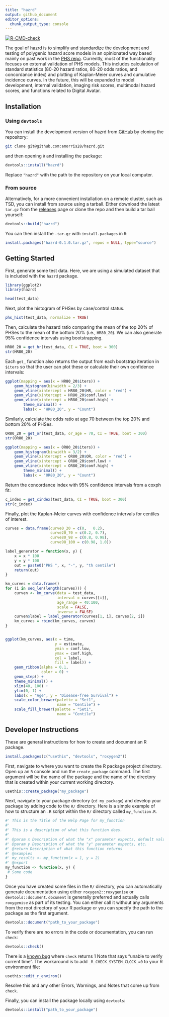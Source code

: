 ```yaml
---
title: "hazrd"
output: github_document
editor_options: 
  chunk_output_type: console
---
```


<!-- badges: start -->
[![R-CMD-check](https://github.com/amorris28/hazRd/actions/workflows/R-CMD-check.yaml/badge.svg)](https://github.com/amorris28/hazRd/actions/workflows/R-CMD-check.yaml)
<!-- badges: end -->

The goal of hazrd is to simplify and standardize the development and testing of polygenic hazard score models in an opinionated way based mainly on past work in the [PHS repo](https://github.com/cmig-research-group/phs). Currently, most of the functionality focuses on external validation of PHS models. This includes calculation of standard statistics (80-20 hazard ratios, 80-20 odds ratios, and concordance index) and plotting of Kaplan-Meier curves and cumulative incidence curves. In the future, this will be expanded to model development, internal validation, imaging risk scores, multimodal hazard scores, and functions related to Digital Avatar.

## Installation

### Using `devtools`

You can install the development version of hazrd from [GitHub](https://github.com/) by cloning the repository:

```bash
git clone git@github.com:amorris28/hazrd.git
```

and then opening `R` and installing the package:

```r
devtools::install("hazrd")
```

Replace `"hazrd"` with the path to the repository on your local computer.

### From source

Alternatively, for a more convenient installation on a remote cluster, such as TSD, you can install from source using a tarball. Either download the latest `tar.gz` from the [releases](https://github.com/amorris28/hazrd/releases) page or clone the repo and then build a tar ball yourself:

```r
devtools::build("hazrd")
```

You can then install the `.tar.gz` with `install.packages` in `R`:

```r
install.packages("hazrd-0.1.0.tar.gz", repos = NULL, type="source")
```

## Getting Started

First, generate some test data. Here, we are using a simulated dataset that is included with the `hazrd` package.

```r
library(ggplot2)
library(hazrd)

head(test_data)
```

Next, plot the histogram of PHSes by case/control status.

```r
phs_hist(test_data, normalize = TRUE)
```

Then, calculate the hazard ratio comparing the mean of the top 20% of PHSes to the mean of the bottom 20% (i.e., `HR80_20`). We can also generate 95% confidence intervals using bootstrapping.

```r
HR80_20 = get_hr(test_data, CI = TRUE, boot = 300)
str(HR80_20)
```

Each `get_` function also returns the output from each bootstrap iteration in `$iters` so that the user can plot these or calculate their own confidence intervals:

```r
ggplot(mapping = aes(x = HR80_20$iters)) +
    geom_histogram(binwidth = 2/3) +
    geom_vline(xintercept = HR80_20$HR, color = "red") +
    geom_vline(xintercept = HR80_20$conf.low) +
    geom_vline(xintercept = HR80_20$conf.high) +
        theme_minimal() +
        labs(x = "HR80_20", y = "Count")
```

Similarly, calculate the odds ratio at age 70 between the top 20% and bottom 20% of PHSes.

```r
OR80_20 = get_or(test_data, or_age = 70, CI = TRUE, boot = 300)
str(OR80_20)
```

```r
ggplot(mapping = aes(x = OR80_20$iters)) +
    geom_histogram(binwidth = 3/2) +
    geom_vline(xintercept = OR80_20$OR, color = "red") +
    geom_vline(xintercept = OR80_20$conf.low) +
    geom_vline(xintercept = OR80_20$conf.high) +
        theme_minimal() +
        labs(x = "OR80_20", y = "Count")
```

Return the concordance index with 95% confidence intervals from a coxph fit:

```r
c_index = get_cindex(test_data, CI = TRUE, boot = 300)
str(c_index)
```

Finally, plot the Kaplan-Meier curves with confidence intervals for centiles of interest.

```r
curves = data.frame(curve0_20 = c(0,   0.2),
                    curve20_70 = c(0.2, 0.7),
                    curve80_98 = c(0.8, 0.98),
                    curve98_100 = c(0.98, 1.0))

label_generator = function(x, y) {
    x = x * 100
    y = y * 100
    out = paste0("PHS ", x, "-", y, "th centile")
    return(out)
}

km_curves = data.frame()
for (i in seq_len(length(curves))) {
    curven <- km_curve(data = test_data,  
                       interval = curves[[i]],
                       age_range = 40:100, 
                       scale = FALSE, 
                       inverse = FALSE)
    curven$label = label_generator(curves[1, i], curves[2, i])
    km_curves = rbind(km_curves, curven)
}


ggplot(km_curves, aes(x = time, 
                      y = estimate,
                      ymin = conf.low,
                      ymax = conf.high,
                      col = label,
                      fill = label)) +
    geom_ribbon(alpha = 0.1,
                color = 0) +
    geom_step() +
    theme_minimal() +
    xlim(40, 100) + 
    ylim(0, 1) +
    labs(x = "Age", y = "Disease-free Survival") +
    scale_color_brewer(palette = "Set1",
                       name = "Centile") +
    scale_fill_brewer(palette = "Set1",
                       name = "Centile")
```

## Developer Instructions

These are general instructions for how to create and document an R package.

```r
install.packages(c("usethis", "devtools", "roxygen2"))
```

First, navigate to where you want to create the R package project directory. Open up an `R` console and run the `create_package` command. The first argument will be the name of the package and the name of the directory that is created within your current working directory.

```r
usethis::create_package("my_package")
```

Next, navigate to your package directory (`cd my_package`) and develop your package by adding code to the `R/` directory. Here is a simple example of how to structure an `.R` script within the `R/` directory called `my_function.R`.

```r
#' This is the Title of the Help Page for my_function
#'
#' This is a description of what this function does.
#'
#' @param x Description of what the "x" parameter expects, default value, whether it is optional
#' @param y Description of what the "y" parameter expects, etc.
#' @return Description of what this function returns
#' @examples
#' my_results <- my_function(x = 1, y = 2)
#' @export
my_function <- function(x, y) {
 # Some code
}
```

Once you have created some files in the `R/` directory, you can automatically generate documentation using either `roxygen2::roxygenise` or `devtools::document`. `document` is generally preferred and actually calls `roxygenise` as part of its testing. You can either call it without any arguments from the root directory of your R package or you can specify the path to the package as the first argument.

```r
devtools::document("path_to_your_package")
```

To verify there are no errors in the code or documentation, you can run `check`:

```r
devtools::check()
```

There is a [known bug](https://stackoverflow.com/questions/63613301/r-cmd-check-note-unable-to-verify-current-time) where `check` returns 1 Note that says "unable to verify current time". The workaround is to add `_R_CHECK_SYSTEM_CLOCK_=0` to your R environment file:

```r
usethis::edit_r_environ()
```

Resolve this and any other Errors, Warnings, and Notes that come up from `check`.

Finally, you can install the package locally using `devtools`:

```r
devtools::install("path_to_your_package")
```
